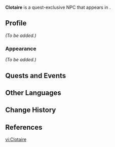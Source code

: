 {{Meta
<!-- Remove this template after adding the missing info -->
|missing_NPC_profile  = yes
<!--
|missing_NPC_idle     = yes
|missing_NPC_dialogue = yes
-->
}}
{{Character Infobox
|type             = Quest NPC
|image            = NPC Clotaire.png
|realname         = <!-- Optional, if different from in-game name -->
|deceased         = <!-- Past (for deceased prior to events of the game) or free response -->
|region           = Fontaine
|location         = Fontaine
|affiliation      = 
|title            = 

|ancestry         = <!-- Clan/family -->
|father           = 
|mother           = 
|spouse           = 
|sibling          = 
|child            = 
|relative         = 

|voiceEN          = 
|voiceCN          = 
|voiceJP          = {{w|ja:阿保まりあ|Abo Maria ({{ja|阿保まりあ}})}}<ref name="Abo Maria 2">Twitter: [https://twitter.com/abo_mari6/status/1707232102046114218 JP VA Self Announcement] ([https://web.archive.org/web/20231007235456/https://twitter.com/abo_mari6/status/1707232102046114218 Archived])</ref>
|voiceKR          = 
}}
'''Clotaire''' is a quest-exclusive NPC that appears in {{Quest|Ever-Surging Memories}}.
<!--
==Location==
{{subst:#tag:gallery|
NPC Location {{subst:#titleparts:{{subst:PAGENAME}}}}.png{{subst:!}}{{subst:#titleparts:{{subst:PAGENAME}}}}'s location
NPC Location {{subst:#titleparts:{{subst:PAGENAME}}}} Context.png{{subst:!}}Additional context
}}
-->
==Profile==
<!--Detailed story/lore information goes here.-->
''(To be added.)''

===Appearance===
<!--Keep appearance section short and concise. Limit to 2 paragraphs with 3-4 sentences each.-->
''(To be added.)''

==Quests and Events==
{{Quests and Events}}
<!--
==Idle Quotes==
{{Dialogue Start}}
: {{DIcon|Idle}} {{Tx}}
:: {{A|VO {{subst:#titleparts:{{subst:PAGENAME}}}} 01.ogg}} "{{Tx}}"
{{Dialogue End}}

==Dialogue==
{{Dialogue Start}}
:'''{{subst:#titleparts:{{subst:PAGENAME}}}}:''' 
:{{DIcon}}
{{Dialogue End}}
<!--
==Event Dialogue==
===Event Name===
{{Dialogue Start}}
:'''{{subst:#titleparts:{{subst:PAGENAME}}}}:'''
{{Dialogue End}}
-->
==Other Languages==
{{Other Languages|default_hidden=1
|en      = Clotaire
|zhs     = 柯莉黛尔
|zhs_rm  = Kēlìdài'ěr
|zht     = 柯莉黛爾
|zht_rm  = Kēlìdài'ěr
|ja      = クロタール
|ja_rm   = Kurotaaru
|ko      = 클로테르
|es      = Clotaire
|fr      = Clotaire
|ru      = Клотар
|th      = Clotaire
|vi      = Clotaire
|de      = Clotaire
|id      = Clotaire
|pt      = Clotaire
|tr      = Clotaire
|it      = Clotaire
}}

==Change History==
{{Change History|4.1}}

==References==
{{Reflist}}

[[vi:Clotaire]]